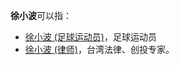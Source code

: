 '''徐小波'''可以指：
* [[徐小波_(足球运动员)|徐小波 (足球运动员)]]，足球运动员
* [[徐小波_(律师)|徐小波 (律师)]]，台湾法律、创投专家。

{{消歧义|Cat=三字徐姓人名消歧義|xiao}}